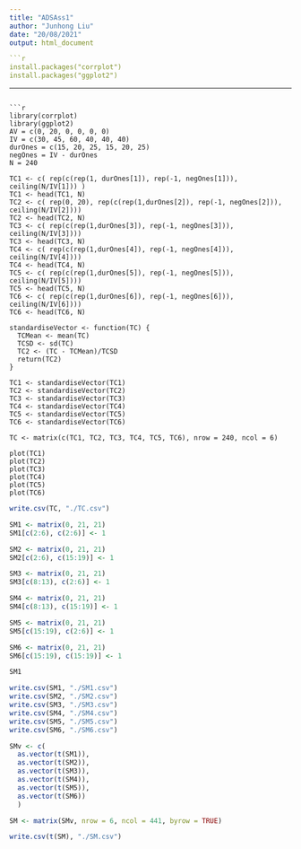---
title: "ADSAss1"
author: "Junhong Liu"
date: "20/08/2021"
output: html_document

```{r}
install.packages("corrplot")
install.packages("ggplot2")
```

---
```{r}
library(corrplot)
library(ggplot2)
AV = c(0, 20, 0, 0, 0, 0)
IV = c(30, 45, 60, 40, 40, 40)
durOnes = c(15, 20, 25, 15, 20, 25)
negOnes = IV - durOnes
N = 240

TC1 <- c( rep(c(rep(1, durOnes[1]), rep(-1, negOnes[1])), ceiling(N/IV[1])) )
TC1 <- head(TC1, N)
TC2 <- c( rep(0, 20), rep(c(rep(1,durOnes[2]), rep(-1, negOnes[2])), ceiling(N/IV[2])))
TC2 <- head(TC2, N)
TC3 <- c( rep(c(rep(1,durOnes[3]), rep(-1, negOnes[3])), ceiling(N/IV[3])))
TC3 <- head(TC3, N) 
TC4 <- c( rep(c(rep(1,durOnes[4]), rep(-1, negOnes[4])), ceiling(N/IV[4])))
TC4 <- head(TC4, N) 
TC5 <- c( rep(c(rep(1,durOnes[5]), rep(-1, negOnes[5])), ceiling(N/IV[5])))
TC5 <- head(TC5, N) 
TC6 <- c( rep(c(rep(1,durOnes[6]), rep(-1, negOnes[6])), ceiling(N/IV[6])))
TC6 <- head(TC6, N)

standardiseVector <- function(TC) {
  TCMean <- mean(TC)
  TCSD <- sd(TC)
  TC2 <- (TC - TCMean)/TCSD
  return(TC2)
}
  
TC1 <- standardiseVector(TC1)
TC2 <- standardiseVector(TC2)
TC3 <- standardiseVector(TC3)
TC4 <- standardiseVector(TC4)
TC5 <- standardiseVector(TC5)
TC6 <- standardiseVector(TC6)

TC <- matrix(c(TC1, TC2, TC3, TC4, TC5, TC6), nrow = 240, ncol = 6)

plot(TC1)
plot(TC2)
plot(TC3)
plot(TC4)
plot(TC5)
plot(TC6)

```

```{r}
write.csv(TC, "./TC.csv")
```

```{r}
SM1 <- matrix(0, 21, 21)
SM1[c(2:6), c(2:6)] <- 1

SM2 <- matrix(0, 21, 21)
SM2[c(2:6), c(15:19)] <- 1

SM3 <- matrix(0, 21, 21)
SM3[c(8:13), c(2:6)] <- 1

SM4 <- matrix(0, 21, 21)
SM4[c(8:13), c(15:19)] <- 1

SM5 <- matrix(0, 21, 21)
SM5[c(15:19), c(2:6)] <- 1

SM6 <- matrix(0, 21, 21)
SM6[c(15:19), c(15:19)] <- 1

SM1
```

``` {r}
write.csv(SM1, "./SM1.csv")
write.csv(SM2, "./SM2.csv")
write.csv(SM3, "./SM3.csv")
write.csv(SM4, "./SM4.csv")
write.csv(SM5, "./SM5.csv")
write.csv(SM6, "./SM6.csv")
```

```{r}
SMv <- c(
  as.vector(t(SM1)), 
  as.vector(t(SM2)),
  as.vector(t(SM3)),
  as.vector(t(SM4)),
  as.vector(t(SM5)),
  as.vector(t(SM6))
  )

SM <- matrix(SMv, nrow = 6, ncol = 441, byrow = TRUE)
```

```{r}
write.csv(t(SM), "./SM.csv")
```



